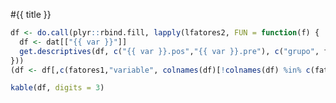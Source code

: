 

#{{ title }}

```r
df <- do.call(plyr::rbind.fill, lapply(lfatores2, FUN = function(f) {
  df <- dat[["{{ var }}"]]
  get.descriptives(df, c("{{ var }}.pos","{{ var }}.pre"), c("grupo", f))
}))
(df <- df[,c(fatores1,"variable", colnames(df)[!colnames(df) %in% c(fatores1,"variable")])])
```

```r
kable(df, digits = 3)
```

